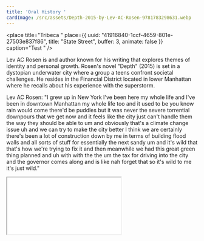```yaml
---
title: 'Oral History '
cardImage: /src/assets/Depth-2015-by-Lev-AC-Rosen-9781783298631.webp
---
```


<place
  title="Tribeca "
  place={{
    uuid: "41916840-1ccf-4659-801e-27503e837f86",
    title: "State Street",
    buffer: 3,
    animate: false
  }}
  caption="Test "
/>

Lev AC Rosen is and author known for his writing that explores themes of identity and personal growth. Rosen's novel "Depth" (2015) is set in a dystopian underwater city where a group a teens confront societal challenges. He resides in the Financial District located in lower Manhattan  where he recalls about his experience with the superstorm.

Lev AC Rosen: "I grew up in New York I've been here my whole life and I've been in downtown Manhattan my whole life too and it used to be you know rain would come there'd be puddles but it was never the severe torrential downpours that we get now and it feels like the city just can't handle them the way they should be able to um and obviously that's a climate change issue uh and we can try to make the city better I think we are certainly there's been a lot of construction down by me in terms of building flood walls and all sorts of stuff for essentially the next sandy um and it's wild that that's how we're trying to fix it and then meanwhile we had this great green thing planned and uh with with the the um the tax for driving into the city and the governor comes along and is like nah forget that so it's wild to me it's just wild."

<iframe src="<iframe width=&#x22;100%&#x22; height=&#x22;300&#x22; scrolling=&#x22;no&#x22; frameborder=&#x22;no&#x22; allow=&#x22;autoplay&#x22; src=&#x22;https://w.soundcloud.com/player/?url=https%3A//api.soundcloud.com/tracks/1913286947&color=%23ff5500&auto_play=false&hide_related=false&show_comments=true&show_user=true&show_reposts=false&show_teaser=true&visual=true&#x22;></iframe><div style=&#x22;font-size: 10px; color: #cccccc;line-break: anywhere;word-break: normal;overflow: hidden;white-space: nowrap;text-overflow: ellipsis; font-family: Interstate,Lucida Grande,Lucida Sans Unicode,Lucida Sans,Garuda,Verdana,Tahoma,sans-serif;font-weight: 100;&#x22;><a href=&#x22;https://soundcloud.com/user28454604&#x22; title=&#x22;user28454604&#x22; target=&#x22;_blank&#x22; style=&#x22;color: #cccccc; text-decoration: none;&#x22;>user28454604</a> · <a href=&#x22;https://soundcloud.com/user28454604/8cc2-de6c-4187-83de-18362cb3ea37&#x22; title=&#x22;Lev Rosen&#x22; target=&#x22;_blank&#x22; style=&#x22;color: #cccccc; text-decoration: none;&#x22;>Lev Rosen</a></div>" />
